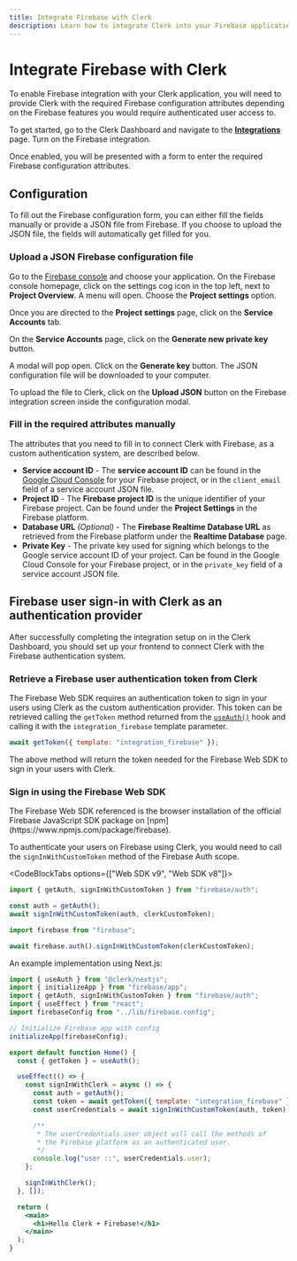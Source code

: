 ```yaml
---
title: Integrate Firebase with Clerk
description: Learn how to integrate Clerk into your Firebase application.
---
```


# Integrate Firebase with Clerk

To enable Firebase integration with your Clerk application, you will need to provide Clerk with the required Firebase configuration attributes depending on the Firebase features you would require authenticated user access to.

To get started, go to the Clerk Dashboard and navigate to the **[Integrations](https://dashboard.clerk.com/last-active?path=integrations)** page. Turn on the Firebase integration.

<Images
  width={3024}
  height={1648}
  src="/docs/images/integrations/firebase/integrations.webp"
  alt="The Integrations page in the Clerk Dashboard. A red arrow points to the toggle next to 'Firebase'."
/>

Once enabled, you will be presented with a form to enter the required Firebase configuration attributes.

<Images
  width={2488}
  height={1398}
  src="/docs/images/integrations/firebase/configuration-settings.webp"
  alt="The Firebase configuration form in the Clerk Dashboard."
/>

## Configuration

To fill out the Firebase configuration form, you can either fill the fields manually or provide a JSON file from Firebase. If you choose to upload the JSON file, the fields will automatically get filled for you.

### Upload a JSON Firebase configuration file

Go to the [Firebase console](https://console.firebase.google.com/) and choose your application. On the Firebase console homepage, click on the settings cog icon in the top left, next to **Project Overview**. A menu will open. Choose the **Project settings** option.

<Images
  width={3024}
  height={1652}
  src="/docs/images/integrations/firebase/firebase-homepage.webp"
  alt="The Firebase console homepage for the user's chosen application instance. A red arrow points to the settings cog icon in the top left corner, next to 'Project Overview'. The settings menu is open, and a red arrow is pointing to the 'Project settings' option."
/>

Once you are directed to the **Project settings** page, click on the **Service Accounts** tab. 

<Images
  width={3024}
  height={1652}
  src="/docs/images/integrations/firebase/project-settings.webp"
  alt="The 'Project settings' page in the Firebase console. A red arrow points to the 'Service Accounts' tab."
/>

On the **Service Accounts** page, click on the **Generate new private key** button.

<Images
  width={3024}
  height={1652}
  src="/docs/images/integrations/firebase/service-accounts.webp"
  alt="The 'Service Accounts' page in the Firebase console. A red arrow points to the 'Generate new private key' button."
/>

A modal will pop open. Click on the **Generate key** button. The JSON configuration file will be downloaded to your computer.

<Images
  width={3024}
  height={1652}
  src="/docs/images/integrations/firebase/generate-key.webp"
  alt="The 'Generate new private key' modal in the Firebase console. A red arrow points to the 'Generate key' button."
/>

To upload the file to Clerk, click on the **Upload JSON** button on the Firebase integration screen inside the configuration modal.

<Images
  width={3024}
  height={1652}
  src="/docs/images/integrations/firebase/upload-json.webp"
  alt="The Firebase configuration form in the Clerk Dashboard. A red arrow is pointing to the 'Upload JSON' button."
/>

### Fill in the required attributes manually

The attributes that you need to fill in to connect Clerk with Firebase, as a custom authentication system, are described below.

- **Service account ID** - The **service account ID** can be found in the [Google Cloud Console](https://console.cloud.google.com/projectselector2/iam-admin/serviceaccounts?consoleUI=FIREBASE&hl=fi&supportedpurview=project) for your Firebase project, or in the `client_email` field of a service account JSON file.
- **Project ID** - The **Firebase project ID** is the unique identifier of your Firebase project. Can be found under the **Project Settings** in the Firebase platform.
- **Database URL** *(Optional)* - The **Firebase Realtime Database URL** as retrieved from the Firebase platform under the **Realtime Database** page.
- **Private Key** - The private key used for signing which belongs to the Google service account ID of your project. Can be found in the Google Cloud Console for your Firebase project, or in the `private_key` field of a service account JSON file.

## Firebase user sign-in with Clerk as an authentication provider

After successfully completing the integration setup on in the Clerk Dashboard, you should set up your frontend to connect Clerk with the Firebase authentication system.

<Steps>

### Retrieve a Firebase user authentication token from Clerk

The Firebase Web SDK requires an authentication token to sign in your users using Clerk as the custom authentication provider. This token can be retrieved calling the `getToken` method returned from the [`useAuth()`](/docs/references/react/use-auth) hook and calling it with the `integration_firebase` template parameter.

```jsx
await getToken({ template: "integration_firebase" });
```

The above method will return the token needed for the Firebase Web SDK to sign in your users with Clerk.

### Sign in using the Firebase Web SDK

<Callout type="info">
  The Firebase Web SDK referenced is the browser installation of the official Firebase JavaScript SDK package on [npm](https://www.npmjs.com/package/firebase).
</Callout>

To authenticate your users on Firebase using Clerk, you would need to call the `signInWithCustomToken` method of the Firebase Auth scope.

<CodeBlockTabs options={["Web SDK v9", "Web SDK v8"]}>
```jsx
import { getAuth, signInWithCustomToken } from "firebase/auth";

const auth = getAuth();
await signInWithCustomToken(auth, clerkCustomToken);
```

```jsx
import firebase from "firebase";

await firebase.auth().signInWithCustomToken(clerkCustomToken);
```
</CodeBlockTabs>

An example implementation using Next.js:

```jsx
import { useAuth } from "@clerk/nextjs";
import { initializeApp } from "firebase/app";
import { getAuth, signInWithCustomToken } from "firebase/auth";
import { useEffect } from "react";
import firebaseConfig from "../lib/firebase.config";

// Initialize Firebase app with config
initializeApp(firebaseConfig);

export default function Home() {
  const { getToken } = useAuth();

  useEffect(() => {
    const signInWithClerk = async () => {
      const auth = getAuth();
      const token = await getToken({ template: "integration_firebase" });
      const userCredentials = await signInWithCustomToken(auth, token);

      /**
       * The userCredentials.user object will call the methods of
       * the Firebase platform as an authenticated user.
       */
      console.log("user ::", userCredentials.user);
    };

    signInWithClerk();
  }, []);

  return (
    <main>
      <h1>Hello Clerk + Firebase!</h1>
    </main>
  );
}
```
</Steps>


